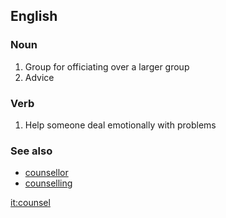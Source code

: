 ==English==
===Noun===
# Group for officiating over a larger group
#Advice

===Verb===

#Help someone deal emotionally with problems

===See also===
*[[counsellor]]
*[[counselling]]

[[it:counsel]]